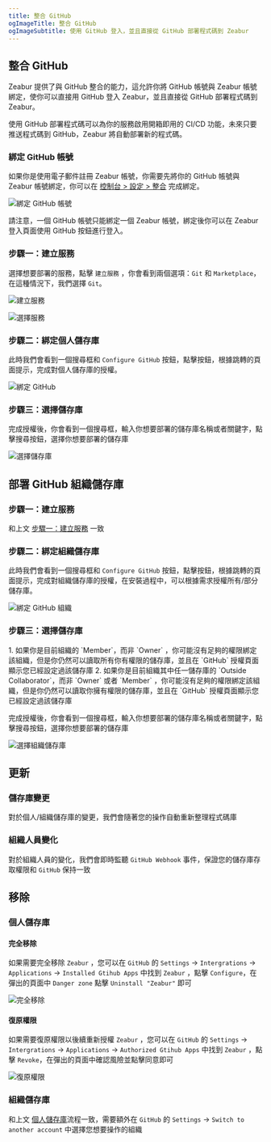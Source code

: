 ```yaml
---
title: 整合 GitHub
ogImageTitle: 整合 GitHub
ogImageSubtitle: 使用 GitHub 登入，並且直接從 GitHub 部署程式碼到 Zeabur
---
```



## 整合 GitHub

Zeabur 提供了與 GitHub 整合的能力，這允許你將 GitHub 帳號與 Zeabur 帳號綁定，使你可以直接用 GitHub 登入 Zeabur，並且直接從 GitHub 部署程式碼到 Zeabur。

使用 GitHub 部署程式碼可以為你的服務啟用開箱即用的 CI/CD 功能，未來只要推送程式碼到 GitHub，Zeabur 將自動部署新的程式碼。

### 綁定 GitHub 帳號

如果你是使用電子郵件註冊 Zeabur 帳號，你需要先將你的 GitHub 帳號與 Zeabur 帳號綁定，你可以在 [控制台 > 設定 > 整合](https://dash.zeabur.com/account/general) 完成綁定。

![綁定 GitHub 帳號](/deploy/intergration/link-github.jpg)

請注意，一個 GitHub 帳號只能綁定一個 Zeabur 帳號，綁定後你可以在 Zeabur 登入頁面使用 GitHub 按鈕進行登入。

### 步驟一：建立服務

選擇想要部署的服務，點擊 `建立服務` ，你會看到兩個選項：`Git` 和 `Marketplace`，在這種情況下，我們選擇 `Git`。

![建立服務](/deploy/intergration/add-service.png)

![選擇服務](/deploy/intergration/select-service.png)

### 步驟二：綁定個人儲存庫

此時我們會看到一個搜尋框和 `Configure GitHub` 按鈕，點擊按鈕，根據跳轉的頁面提示，完成對個人儲存庫的授權。

![綁定 GitHub](/deploy/intergration/configure-github.png)

### 步驟三：選擇儲存庫

完成授權後，你會看到一個搜尋框，輸入你想要部署的儲存庫名稱或者關鍵字，點擊搜尋按鈕，選擇你想要部署的儲存庫

![選擇儲存庫](/deploy/intergration/select-repo.png)

## 部署 GitHub 組織儲存庫

### 步驟一：建立服務
和上文 [步驟一：建立服務](/docs/zh-TW/intergration/github#步驟一建立服務) 一致

### 步驟二：綁定組織儲存庫

此時我們會看到一個搜尋框和 `Configure GitHub` 按鈕，點擊按鈕，根據跳轉的頁面提示，完成對組織儲存庫的授權，在安裝過程中，可以根據需求授權所有/部分儲存庫。

![綁定 GitHub 組織](/deploy/intergration/configure-org.png)

### 步驟三：選擇儲存庫

<Callout>
1. 如果你是目前組織的 `Member`，而非 `Owner` ，你可能沒有足夠的權限綁定該組織，但是你仍然可以讀取所有你有權限的儲存庫，並且在 `GitHub` 授權頁面顯示您已經設定過該儲存庫
2. 如果你是目前組織其中任一儲存庫的 `Outside Collaborator`，而非 `Owner` 或者 `Member` ，你可能沒有足夠的權限綁定該組織，但是你仍然可以讀取你擁有權限的儲存庫，並且在 `GitHub` 授權頁面顯示您已經設定過該儲存庫
</Callout>

完成授權後，你會看到一個搜尋框，輸入你想要部署的儲存庫名稱或者關鍵字，點擊搜尋按鈕，選擇你想要部署的儲存庫

![選擇組織儲存庫](/deploy/intergration/select-org-repo.png)

## 更新

### 儲存庫變更

對於個人/組織儲存庫的變更，我們會隨著您的操作自動重新整理程式碼庫

### 組織人員變化

對於組織人員的變化，我們會即時監聽 `GitHub Webhook` 事件，保證您的儲存庫存取權限和 `GitHub` 保持一致

## 移除

### 個人儲存庫

#### 完全移除

如果需要完全移除 `Zeabur` ，您可以在 `GitHub` 的 `Settings` -> `Intergrations` -> `Applications` -> `Installed Gtihub Apps` 中找到 `Zeabur` ，點擊 `Configure`，在彈出的頁面中 `Danger zone` 點擊 `Uninstall "Zeabur"` 即可

![完全移除](/deploy/intergration/uninstall-zeabur.png)

#### 復原權限

如果需要復原權限以後續重新授權 `Zeabur` ，您可以在 `GitHub` 的 `Settings` -> `Intergrations` -> `Applications` -> `Authorized Gtihub Apps` 中找到 `Zeabur` ，點擊 `Revoke`，在彈出的頁面中確認風險並點擊同意即可

![復原權限](/deploy/intergration/revoke-zeabur.png)

### 組織儲存庫

和上文 [個人儲存庫](./github#個人儲存庫)流程一致，需要額外在 `GitHub` 的 `Settings` -> `Switch to another account` 中選擇您想要操作的組織
